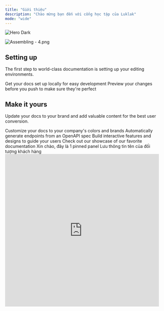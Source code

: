 ```yaml
---
title: "Giới thiệu"
description: "Chào mừng bạn đến với cổng học tập của Luklak"
mode: "wide"
---
```


<img
  className="hidden dark:block"
  src="/images/hero-dark.png"
  alt="Hero Dark"
/>

![Assembling - 4.png](/images/Assembling-4.png)

## Setting up

The first step to world-class documentation is setting up your editing environments.

<CardGroup cols={2}>
  <Card title="Edit Your Docs" icon="pen-to-square" href="https://mintlify.com/docs/quickstart">
    Get your docs set up locally for easy development
  </Card>
  <Card title="Preview Changes" icon="image" href="https://mintlify.com/docs/development">
    Preview your changes before you push to make sure they're perfect
  </Card>
</CardGroup>

## Make it yours

Update your docs to your brand and add valuable content for the best user conversion.

<CardGroup cols={2}>
  <Card title="Customize Style" icon="palette" href="https://mintlify.com/docs/settings/global">
    Customize your docs to your company's colors and brands
  </Card>
  <Card title="Reference APIs" icon="code" href="https://mintlify.com/docs/api-playground/openapi">
    Automatically generate endpoints from an OpenAPI spec
  </Card>
  <Card title="Add Components" icon="screwdriver-wrench" href="https://mintlify.com/docs/content/components/accordions">
    Build interactive features and designs to guide your users
  </Card>
  <Card title="Get Inspiration" icon="stars" href="https://mintlify.com/customers">
    Check out our showcase of our favorite documentation
  </Card>
</CardGroup>

<Panel>
  <Info>Xin chào, đây là 1 pinned panel</Info>
</Panel>

<ParamField path="Tên khách" type="single text" placeholder="hello">
  Lưu thông tin tên của đối tượng khách hàng
</ParamField>

<iframe width="100%" height="500px" style={{ boxShadow:"0 2px 8px 0 rgba(63,69,81,0.16)",borderRadius:"15px" }} allowtransparency="true" allowfullscreen="true" scrolling="no" title="Embedded DrawSQL IFrame" frameborder="0" src="https://drawsql.app/teams/a-2035/diagrams/quanlithuchi/embed" />